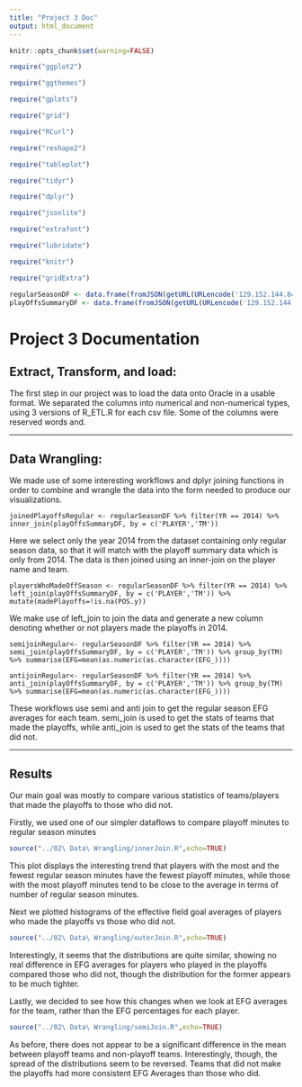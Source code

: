 ```yaml
---
title: "Project 3 Doc"
output: html_document
---
```


```r
knitr::opts_chunk$set(warning=FALSE)
```

```r
require("ggplot2")

require("ggthemes")

require("gplots")

require("grid")

require("RCurl")

require("reshape2")

require("tableplot")

require("tidyr")

require("dplyr")

require("jsonlite")

require("extrafont")

require("lubridate")

require("knitr")

require("gridExtra")

regularSeasonDF <- data.frame(fromJSON(getURL(URLencode('129.152.144.84:5001/rest/native/?query="SELECT * from REGULARSEASONS"'),httpheader=c(DB='jdbc:oracle:thin:@129.152.144.84:1521/PDBF15DV.usuniversi01134.oraclecloud.internal', USER='cs329e_cdt932', PASS='orcl_cdt932', MODE='native_mode', MODEL='model', returnDimensions = 'False', returnFor = 'JSON'), verbose = TRUE), ))
playOffsSummaryDF <- data.frame(fromJSON(getURL(URLencode('129.152.144.84:5001/rest/native/?query="SELECT * from PLAYOFFSUMMARY2015"'),httpheader=c(DB='jdbc:oracle:thin:@129.152.144.84:1521/PDBF15DV.usuniversi01134.oraclecloud.internal', USER='cs329e_cdt932', PASS='orcl_cdt932', MODE='native_mode', MODEL='model', returnDimensions = 'False', returnFor = 'JSON'), verbose = TRUE), ))


```

# Project 3 Documentation

## Extract, Transform, and load:

The first step in our project was to load the data onto Oracle in a usable format.
We separated the columns into numerical and non-numerical types, using  3 versions of R\_ETL.R for each csv file. 
Some of the columns were reserved words and.


--------------


## Data Wrangling: 

We made use of some interesting workflows and dplyr joining functions in order to 
combine and wrangle the data into the form needed to produce our
visualizations. 

```
joinedPlayoffsRegular <- regularSeasonDF %>% filter(YR == 2014) %>% inner_join(playOffsSummaryDF, by = c('PLAYER','TM'))
```

Here we select only the year 2014 from the dataset containing only regular season data, so that it will match with the playoff summary data which is only from 2014.
The data is then joined using an inner-join on the player name and team.

```
playersWhoMadeOffSeason <- regularSeasonDF %>% filter(YR == 2014) %>% left_join(playOffsSummaryDF, by = c('PLAYER','TM')) %>% mutate(madePlayoffs=!is.na(POS.y))
```

We make use of left\_join to join the data and generate a new column denoting whether or not players made the playoffs in 2014.

```
semijoinRegular<- regularSeasonDF %>% filter(YR == 2014) %>% semi_join(playOffsSummaryDF, by = c('PLAYER','TM')) %>% group_by(TM) %>% summarise(EFG=mean(as.numeric(as.character(EFG_))))

antijoinRegular<- regularSeasonDF %>% filter(YR == 2014) %>% anti_join(playOffsSummaryDF, by = c('PLAYER','TM')) %>% group_by(TM) %>% summarise(EFG=mean(as.numeric(as.character(EFG_))))
```

These workflows use semi and anti join to get the regular season EFG averages for each team. semi\_join is used to get the stats of teams that
made the playoffs, while anti\_join is used to get the stats of the teams that did not.

--------------

## Results
Our main goal was mostly to compare various statistics of teams/players that made the playoffs to those who did not.


Firstly, we used one of our simpler dataflows to compare playoff minutes to regular season minutes

```r
source("../02\ Data\ Wrangling/innerJoin.R",echo=TRUE)
```

This plot displays the interesting trend that players with the most and the fewest 
regular season minutes have the fewest playoff minutes, while those with the most playoff
minutes tend to be close to the average in terms of number of regular season minutes.


Next we plotted histograms of the effective field goal averages of players 
who made the playoffs vs those who did not.

```r
source("../02\ Data\ Wrangling/outerJoin.R",echo=TRUE)
```

Interestingly, it seems that the distributions are quite similar, showing no real 
difference in EFG averages for players who played in the playoffs compared those who did
not, though the distribution for the former appears to be much tighter.


Lastly, we decided to see how this changes when we look at EFG averages for the team, rather than the EFG percentages for each player.

```r
source("../02\ Data\ Wrangling/semiJoin.R",echo=TRUE)
```

As before, there does not appear to be a significant difference in the mean between playoff teams and non-playoff teams.
Interestingly, though, the spread of the distributions seem to be reversed. Teams that did not make the playoffs had more consistent
EFG Averages than those who did.
